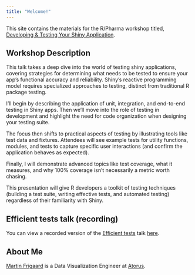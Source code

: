 ```yaml
---
title: "Welcome!"
---
```


This site contains the materials for the R/Pharma workshop titled, [Developing & Testing Your Shiny Application](https://www.eventbrite.com/e/developing-testing-your-shiny-application-tickets-728472048507).


## Workshop Description 

This talk takes a deep dive into the world of testing shiny applications, covering strategies for determining what needs to be tested to ensure your app's functional accuracy and reliability. Shiny's reactive programming model requires specialized approaches to testing, distinct from traditional R package testing.

I'll begin by describing the application of unit, integration, and end-to-end testing in Shiny apps. Then we'll move into the role of testing in development and highlight the need for code organization when designing your testing suite.

The focus then shifts to practical aspects of testing by illustrating tools like test data and fixtures. Attendees will see example tests for utility functions, modules, and tests to capture specific user interactions (and confirm the application behaves as expected).

Finally, I will demonstrate advanced topics like test coverage, what it measures, and why 100% coverage isn't necessarily a metric worth chasing.

This presentation will give R developers a toolkit of testing techniques (building a test suite, writing effective tests, and automated testing) regardless of their familiarity with Shiny.

## Efficient tests talk (recording)

You can view a recorded version of the [Efficient tests](https://mjfrigaard.github.io/dev-test-shiny/slides/efficient-tests.html#/title-slide) talk [here](https://www.youtube.com/watch?v=hcmQJOEphHc).

## About Me

[Martin Frigaard](https://www.martinfrigaard.io/) is a Data Visualization Engineer at [Atorus](https://www.atorusresearch.com/).
